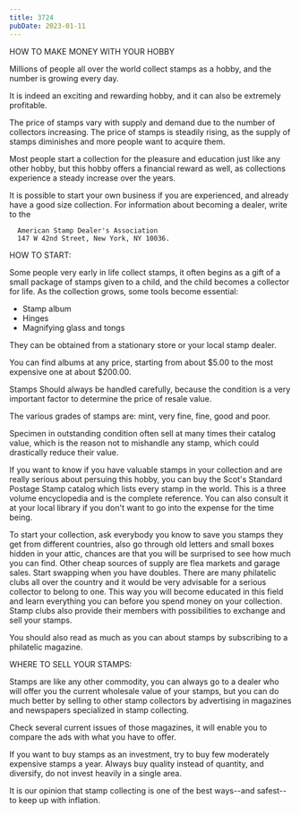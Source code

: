 ```yaml
---
title: 3724
pubDate: 2023-01-11
---
```


HOW TO MAKE MONEY WITH YOUR HOBBY

Millions of people all over the world collect stamps as a hobby,
and the number is growing every day.

It is indeed an exciting and rewarding hobby, and it can also be
extremely profitable.

The price of stamps vary with supply and demand due to the number
of collectors increasing. The price of stamps is steadily rising,
as the supply of stamps diminishes and more people want to
acquire them.

Most people start a collection for the pleasure and education
just like any other hobby, but this hobby offers a financial
reward as well, as collections experience a steady increase over
the years.

It is possible to start your own business if you are experienced,
and already have a good size collection. For information about
becoming a dealer, write to the

      American Stamp Dealer's Association
      147 W 42nd Street, New York, NY 10036.

HOW TO START:

Some people very early in life collect stamps, it often begins as
a gift of a small package of stamps given to a child, and the
child becomes a collector for life. As the collection grows, some
tools become essential:

* Stamp album
* Hinges
* Magnifying glass and tongs 


They can be obtained from a stationary store or your local stamp
dealer.

You can find albums at any price, starting from about $5.00 to
the most expensive one at about $200.00.

Stamps Should always be handled carefully, because the condition
is a very important factor to determine the price of resale
value.

The various grades of stamps are: mint, very fine, fine, good and
poor.

Specimen in outstanding condition often sell at many times their
catalog value, which is the reason not to mishandle any stamp,
which could drastically reduce their value.

If you want to know if you have valuable stamps in your
collection and are really serious about persuing this hobby, you
can buy the Scot's Standard Postage Stamp catalog which lists
every stamp in the world. This is a three volume encyclopedia and
is the complete reference. You can also consult it at your local
library if you don't want to go into the expense for the time
being.

To start your collection, ask everybody you know to save you
stamps they get from different countries, also go through old
letters and small boxes hidden in your attic, chances are that
you will be surprised to see how much you can find. Other cheap
sources of supply are flea markets and garage sales. Start
swapping when you have doubles. There are many philatelic clubs
all over the country and it would be very advisable for a serious
collector to belong to one. This way you will become educated in
this field and learn everything you can before you spend money on
your collection. Stamp clubs also provide their members with
possibilities to exchange and sell your stamps.

You should also read as much as you can about stamps by
subscribing to a philatelic magazine.

WHERE TO SELL YOUR STAMPS:

Stamps are like any other commodity, you can always go to a
dealer who will offer you the current wholesale value of your
stamps,  but you can do much better by selling to other stamp
collectors by advertising in magazines and newspapers specialized
in stamp collecting.

Check several current issues of those magazines, it will enable
you to compare the ads with what you have to offer.

If you want to buy stamps as an investment, try to buy few
moderately expensive stamps a year. Always buy quality instead of
quantity, and diversify, do not invest heavily in a single area.

It is our opinion that stamp collecting is one of the best
ways--and safest--to keep up with inflation.